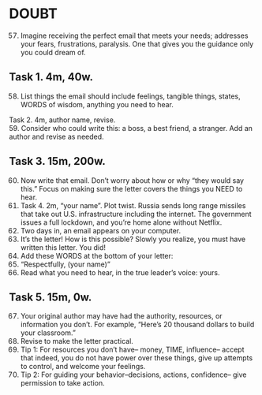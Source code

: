 
# DOUBT 

57.	Imagine receiving the perfect email that meets your needs; addresses 
your fears, frustrations, paralysis. One that gives you the guidance 
only you could dream of.

## Task 1. 4m, 40w. 

58.	List things the email should include feelings, tangible 
things, states, WORDS of wisdom, anything you need to hear.

Task 2. 4m, author name, revise.  
59.	Consider who could write this: a 
boss, a best friend, a stranger. Add an author and revise as needed.

## Task 3. 15m, 200w. 
60.	Now write that email. Don't worry about how or 
why "they would say this." Focus on making sure the letter covers the 
things you NEED to hear.
61.	Task 4. 2m, "your name". Plot twist. Russia sends long range missiles 
that take out U.S. infrastructure including the internet. The 
government issues a full lockdown, and you're home alone without 
Netflix.
62.	Two days in, an email appears on your computer.
63.	It's the letter! How is this possible? Slowly you realize, you must have 
written this letter. You did!
64.	Add these WORDS at the bottom of your letter:
65.	"Respectfully, (your name)"
66.	Read what you need to hear, in the true leader's voice: yours.

##	Task 5. 15m, 0w. 
67. Your original author may have had the authority, 
resources, or information you don't. For example, "Here's 20 thousand 
dollars to build your classroom."
68.	Revise to make the letter practical.
69.	Tip 1: For resources you don't have-- money, TIME, influence-- accept 
that indeed, you do not have power over these things, give up 
attempts to control, and welcome your feelings.
70.	Tip 2: For guiding your behavior--decisions, actions, confidence-- give 
permission to take action.

